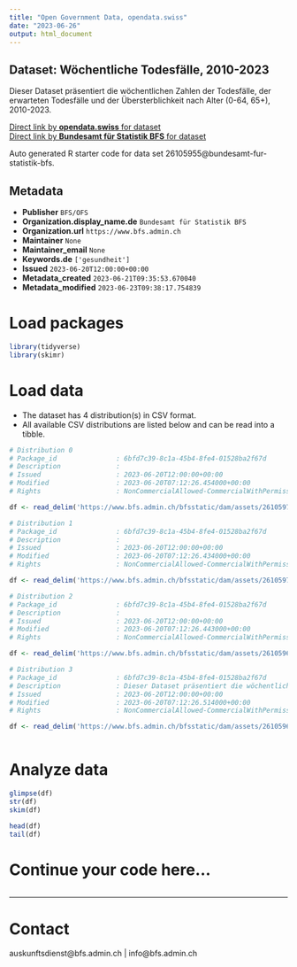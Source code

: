 ```yaml
---
title: "Open Government Data, opendata.swiss"
date: "2023-06-26"
output: html_document
---
```


## Dataset: Wöchentliche Todesfälle, 2010-2023

Dieser Dataset präsentiert die wöchentlichen Zahlen der Todesfälle, der erwarteten Todesfälle und der Übersterblichkeit nach Alter (0-64, 65+), 2010-2023.

[Direct link by **opendata.swiss** for dataset](https://opendata.swiss/de/dataset/wochentliche-todesfalle-2010-20231)<br>
[Direct link by **Bundesamt für Statistik BFS** for dataset](https://www.bfs.admin.ch/asset/de/ts-d-14.03.04.03-wr)

Auto generated R starter code for data set 26105955@bundesamt-fur-statistik-bfs.

## Metadata

- **Publisher** `BFS/OFS`
- **Organization.display_name.de** `Bundesamt für Statistik BFS`
- **Organization.url** `https://www.bfs.admin.ch`
- **Maintainer** `None`
- **Maintainer_email** `None`
- **Keywords.de** `['gesundheit']`
- **Issued** `2023-06-20T12:00:00+00:00`
- **Metadata_created** `2023-06-21T09:35:53.670040`
- **Metadata_modified** `2023-06-23T09:38:17.754839`


# Load packages

```r

library(tidyverse)
library(skimr)

```

# Load data

-   The dataset has 4 distribution(s) in CSV format.
-   All available CSV distributions are listed below and can be read into a tibble.

```r

# Distribution 0
# Package_id               : 6bfd7c39-8c1a-45b4-8fe4-01528ba2f67d
# Description              : 
# Issued                   : 2023-06-20T12:00:00+00:00
# Modified                 : 2023-06-20T07:12:26.454000+00:00
# Rights                   : NonCommercialAllowed-CommercialWithPermission-ReferenceRequired

df <- read_delim('https://www.bfs.admin.ch/bfsstatic/dam/assets/26105972/master')

# Distribution 1
# Package_id               : 6bfd7c39-8c1a-45b4-8fe4-01528ba2f67d
# Description              : 
# Issued                   : 2023-06-20T12:00:00+00:00
# Modified                 : 2023-06-20T07:12:26.434000+00:00
# Rights                   : NonCommercialAllowed-CommercialWithPermission-ReferenceRequired

df <- read_delim('https://www.bfs.admin.ch/bfsstatic/dam/assets/26105978/master')

# Distribution 2
# Package_id               : 6bfd7c39-8c1a-45b4-8fe4-01528ba2f67d
# Description              : 
# Issued                   : 2023-06-20T12:00:00+00:00
# Modified                 : 2023-06-20T07:12:26.443000+00:00
# Rights                   : NonCommercialAllowed-CommercialWithPermission-ReferenceRequired

df <- read_delim('https://www.bfs.admin.ch/bfsstatic/dam/assets/26105967/master')

# Distribution 3
# Package_id               : 6bfd7c39-8c1a-45b4-8fe4-01528ba2f67d
# Description              : Dieser Dataset präsentiert die wöchentlichen Zahlen der Todesfälle, der erwarteten Todesfälle und der Übersterblichkeit nach Alter (0-64, 65+), 2010-2023.
# Issued                   : 2023-06-20T12:00:00+00:00
# Modified                 : 2023-06-20T07:12:26.514000+00:00
# Rights                   : NonCommercialAllowed-CommercialWithPermission-ReferenceRequired

df <- read_delim('https://www.bfs.admin.ch/bfsstatic/dam/assets/26105962/master')



```

# Analyze data

```r

glimpse(df)
str(df)
skim(df)

head(df)
tail(df)

```

# Continue your code here...

```r

```

------------------------------------------------------------------------

# Contact

auskunftsdienst@bfs.admin.ch | info@bfs.admin.ch
